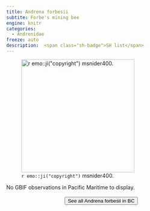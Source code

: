 ```yaml
---
title: Andrena forbesii
subtite: Forbe's mining bee
engine: knitr
categories:
  - Andrenidae
freeze: auto
description:  <span class="sh-badge">SH list</span>
---
```

![`r emo::ji("copyright")` msnider400.](https://inaturalist-open-data.s3.amazonaws.com/photos/200022316/medium.jpeg){height=300}



No GBIF observations in Pacific Maritime to display.
<br><br>
<center>


<a href="https://inaturalist.ca/observations?place_id=any&subview=map&taxon_id=198993"><button type="button" class="btn btn-secondary">See all Andrena forbesii in BC <i class="fa-solid fa-arrow-up-right-from-square"></i> </button></a>
</center>
